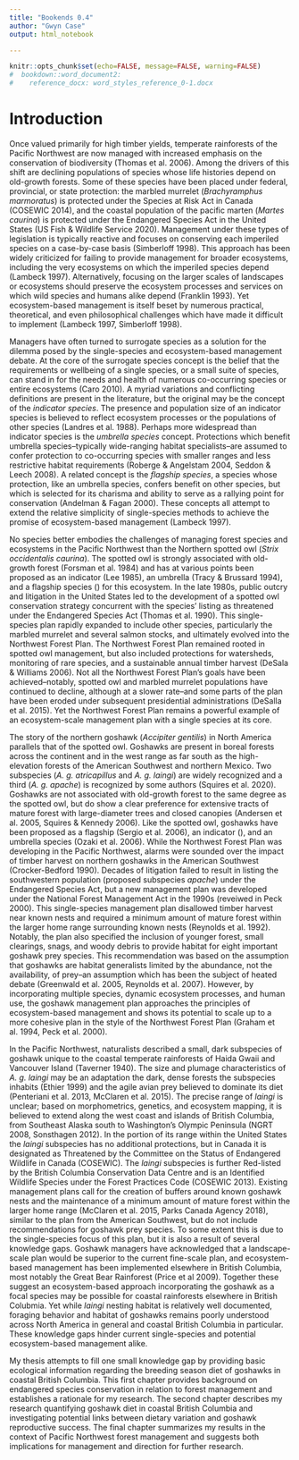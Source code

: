 ```yaml
---
title: "Bookends 0.4"
author: "Gwyn Case"
output: html_notebook

---
```

```r
knitr::opts_chunk$set(echo=FALSE, message=FALSE, warning=FALSE)
#  bookdown::word_document2:
#    reference_docx: word_styles_reference_0-1.docx   
```

# Introduction

Once valued primarily for high timber yields, temperate rainforests of the Pacific Northwest are now managed with increased emphasis on the conservation of biodiversity (Thomas et al. 2006). Among the drivers of this shift are declining populations of species whose life histories depend on old-growth forests. Some of these species have been placed under federal, provincial, or state protection: the marbled murrelet (*Brachyramphus marmoratus*) is protected under the Species at Risk Act in Canada (COSEWIC 2014)<!-- you have the old one from 2012 but it looks like there's a new one -->, and the coastal population of the pacific marten (*Martes caurina*) is protected under the Endangered Species Act in the United States (US Fish & Wildlife Service 2020). Management under these types of legislation is typically reactive and focuses on conserving each imperiled species on a case-by-case basis (Simberloff 1998). This approach has been widely criticized for failing to provide management for broader ecosystems, including the very ecosystems on which the imperiled species depend (Lambeck 1997). Alternatively, focusing on the larger scales of landscapes or ecosystems should preserve the ecosystem processes and services on which wild species and humans alike depend (Franklin 1993<!-- plus something for ecosystem services-->). Yet ecosystem-based management is itself beset by numerous practical, theoretical, and even philosophical challenges which have made it difficult to implement (Lambeck 1997, Simberloff 1998).

<!-- Simberloff 1998: "It is reactive, rather than proactive, and explicitly targets species and populations, in that it specifically provides protection for species (and, in certain instances, some populations rather than entire species) that are already felt to be doomed to extinction if new action is not taken to redress their decline." -->

<!-- Lambeck 1997: "Species-based approaches have been criticized on the grounds that they do not provide whole-landscape solutions to conservation problems, that they cannot be conducted at a rate sufficient to deal with the urgency of the threats, and that they consume a disproportionate amount of conservation funding." -->

Managers have often turned to surrogate species as a solution for the dilemma posed by the single-species and ecosystem-based management debate. At the core of the surrogate species concept is the belief that the requirements or wellbeing of a single species, or a small suite of species, can stand in for the needs and health of numerous co-occurring species or entire ecosystems (Caro 2010). A myriad variations and conflicting definitions are present in the literature, but the original may be the concept of the *indicator species*. The presence and population size of an indicator species is believed to reflect ecosystem processes or the populations of other species (Landres et al. 1988). <!-- Under this model, the indicator species itself may not be of conservation concern, but is strongly correlated with species and ecosystems which are. -->Perhaps more widespread than indicator species is the *umbrella species* concept. Protections which benefit umbrella species--typically wide-ranging habitat specialists--are assumed to confer protection to co-occurring species with smaller ranges and less restrictive habitat requirements (Roberge & Angelstam 2004, Seddon & Leech 2008). A related concept is the *flagship species*, a species whose protection, like an umbrella species, confers benefit on other species, but which is selected for its charisma and ability to serve as a rallying point for conservation (Andelman & Fagan 2000). These concepts all attempt to extend the relative simplicity of single-species methods to achieve the promise of ecosystem-based management (Lambeck 1997).

<!-- Roberge & Angelstam 2004: "A potentially consensual alternative could be a species whose conservation confers protection to a large number of naturally co-occurring species."

"It hinges on the assumption that providing enough space for species with large area requirements will also shelter a whole suite of species with more modest spatial needs." -->

<!-- Seddon & Leech 2008: "It has been suggested that the home range size of an umbrella species should be large in comparison to sympatric species to ensure that the habitat requirements of other co-occurring species are met." 

"Habitat specialists are considered ideal umbrella species because their area requirements may be larger than those of generalists"-->

<!-- Lambeck 1997: "The challenge then is to find an efficient means of meeting the needs of all species without studying each one individually. In order to overcome this dilemma, proponents of sing-species studies have developed the concept of umbrella species." -->
  
No species better embodies the challenges of managing forest species and ecosystems in the Pacific Northwest than the Northern spotted owl (*Strix occidentalis caurina*). The spotted owl is strongly associated with old-growth forest (Forsman et al. 1984) and has at various points been proposed as an indicator (Lee 1985<!-- via Simberloff? -->), an umbrella (Tracy & Brussard 1994), and a flagship species () for this ecosystem. In the late 1980s, public outcry and litigation in the United States led to the development of a spotted owl conservation strategy concurrent with the species' listing as threatened under the Endangered Species Act (Thomas et al. 1990). This single-species plan rapidly expanded to include other species, particularly the marbled murrelet and several salmon stocks, and ultimately evolved into the Northwest Forest Plan. The Northwest Forest Plan remained rooted in spotted owl management, but also included protections for watersheds, monitoring of rare species, and a sustainable annual timber harvest (DeSala & Williams 2006). Not all the Northwest Forest Plan's goals have been achieved--notably, spotted owl and marbled murrelet populations have continued to decline, although at a slower rate--and some parts of the plan have been eroded under subsequent presidential administrations (DeSalla et al. 2015). Yet the Northwest Forest Plan remains a powerful example of an ecosystem-scale management plan with a single species at its core.

The story of the northern goshawk (*Accipiter gentilis*) in North America parallels that of the spotted owl. Goshawks are present in boreal forests across the continent and in the west range as far south as the high-elevation forests of the American Southwest and northern Mexico. Two subspecies (*A. g. atricapillus* and *A. g. laingi*) are widely recognized and a third (*A. g. apache*) is recognized by some authors (Squires et al. 2020). Goshawks are not associated with old-growth forest to the same degree as the spotted owl, but do show a clear preference for extensive tracts of mature forest with large-diameter trees and closed canopies (Andersen et al. 2005, Squires & Kennedy 2006). Like the spotted owl, goshawks have been proposed as a flagship (Sergio et al. 2006), an indicator (), and an umbrella species (Ozaki et al. 2006). While the Northwest Forest Plan was developing in the Pacific Northwest, alarms were sounded over the impact of timber harvest on northern goshawks in the American Southwest (Crocker-Bedford 1990). Decades of litigation failed to result in listing the southwestern population (proposed subspecies *apache*) under the Endangered Species Act, but <!--it has been classified as a sensitive species since 1982 and--> a new management plan was developed under the National Forest Management Act in the 1990s (reveiwed in Peck 2000). This single-species management plan disallowed timber harvest near known nests and required a minimum amount of mature forest within the larger home range surrounding known nests (Reynolds et al. 1992). Notably, the plan also specified the inclusion of younger forest, small clearings, snags, and woody debris to provide habitat for eight important goshawk prey species. This recommendation was based on the assumption that goshawks are habitat generalists limited by the abundance, not the availability, of prey--an assumption which has been the subject of heated debate (Greenwald et al. 2005, Reynolds et al. 2007). However, by incorporating multiple species, dynamic ecosystem processes, and human use, the goshawk management plan approaches the principles of ecosystem-based management and shows its potential to scale up to a more cohesive plan in the style of the Northwest Forest Plan (Graham et al. 1994, Peck et al. 2000).

In the Pacific Northwest,  naturalists described a small, dark subspecies of goshawk unique to  the coastal temperate rainforests of Haida Gwaii and Vancouver Island (Taverner 1940). The size and plumage characteristics of *A. g. laingi* may be an adaptation the dark, dense forests the subspecies inhabits (Ethier 1999)<!-- actually whaley & white --> and the agile avian prey believed to dominate its diet (Penteriani et al. 2013, McClaren et al. 2015). The precise range of *laingi* is unclear; based on morphometrics, genetics, and ecosystem mapping, it is believed to extend along the west coast and islands of British Columbia, from Southeast Alaska south to Washington's Olympic Peninsula (NGRT 2008, Sonsthagen 2012). In the portion of its range within the United States the *laingi* subspecies has no additional protections, but in Canada it is designated as Threatened by the Committee on the Status of Endangered Wildlife in Canada (COSEWIC). The *laingi* subspecies is further Red-listed by the British Columbia Conservation Data Centre and is an Identified Wildlife Species under the Forest Practices Code (COSEWIC 2013). Existing management plans call for the creation of buffers around known goshawk nests and the maintenance of a minimum amount of mature forest within the larger home range (McClaren et al. 2015, Parks Canada Agency 2018), similar to the plan from the American Southwest, but do not include recommendations for goshawk prey species. To some extent this is due to the single-species focus of this plan, but it is also a result of several knowledge gaps. Goshawk managers have acknowledged that a landscape-scale plan would be superior to the current fine-scale plan, and ecosystem-based management has been implemented elsewhere in British Columbia, most notably the Great Bear Rainforest (Price et al 2009<!--but can do better-->). Together these suggest an ecosystem-based approach incorporating the goshawk as a focal species may be possible for coastal rainforests elsewhere in British Colubmia. Yet while *laingi* nesting habitat is relatively well documented, foraging behavior and habitat of goshawks remains poorly understood across North America in general and coastal British Columbia in particular. These knowledge gaps hinder current single-species and potential ecosystem-based management alike. 

<!-- Ethier 1999: "Whaley and White (1994) speculate that these combined morphological traits provide A. g. laingi with an enhanced agility for hunting and penetrating through the comparatively dense forests of Vancouver Island." -->

<!-- NGRT 2008: "However, managing A. gentilis laingi on a nest-by-nest basis is an ineffective management approach at a population scale because individuals have large breeding and winter home ranges and they build multiple nests within breeding areas throughout their lifetime. Additionally, A. gentilis laingi are difficult to detect and locating all nests within a breeding home range is virtually impossible because nests will fall out of trees over time and new nests will be constructed. The recovery team recommends addressing the management of A. gentilis laingi at a landscape or watershed level to ensure that suitable breeding, foraging, and wintering habitats exist throughout the landscape."-->

My thesis attempts to fill one small knowledge gap by providing basic ecological information regarding the breeding season diet of goshawks in coastal British Columbia. This first chapter provides background on endangered species conservation in relation to forest management and establishes a rationale for my research. The second chapter describes my research quantifying goshawk diet in coastal British Columbia and investigating potential links between dietary variation and goshawk reproductive success. The final chapter summarizes my results in the context of Pacific Northwest forest management and suggests both implications for management and direction for further research.

<!--NGRT 2008: "Knowledge gaps - diet and prey availability - 1. Breeding season diet in NC and SC regions." -->
